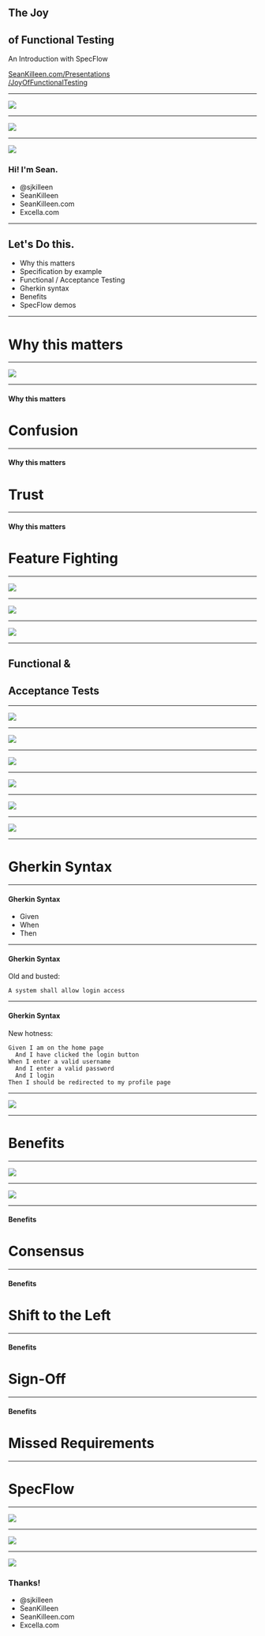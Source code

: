 

<Head>
  <title>The Joy of Functional Testing with SpecFlow</title>
  <meta name="twitter:card" content="summary_large_image" />
  <meta name="twitter:site" content="@sjkilleen" />
  <meta name="twitter:title" content="The Joy of Functional Testing with SpecFlow" />
  <meta name="twitter:description" content="An introduction to functional testing in .NET using the SpecFlow tools, by Sean Killeen" />
  <meta name="twitter:image" content="https://example.com/card.png" />
</Head>

## The Joy 
## of Functional Testing

An Introduction with SpecFlow

[SeanKilleen.com/Presentations](https://SeanKilleen.com/Presentations/JoyOfFunctionalTesting) <br/>
[/JoyOfFunctionalTesting](https://SeanKilleen.com/Presentations/JoyOfFunctionalTesting)

---

<Image src='images/excella2.jpg' size='contain' />

---

<Image src='images/dotNetFoundation.png' size='contain' />

---

<Split>

![](images/me.png)

<h3 class="less-bottom-margin"> Hi! I'm Sean.</h3>
<ul class="fa-ul">
    <li class="fa-li"><FontAwesomeIcon size="xs" icon ={faTwitter} listItem /> @sjkilleen</li>
    <li class="fa-li"><FontAwesomeIcon size="xs" icon ={faGithub} listItem />SeanKilleen</li>
    <li class="fa-li"><FontAwesomeIcon size="xs" icon ={faGlobe} listItem />SeanKilleen.com</li>
    <li class="fa-li"><FontAwesomeIcon size="xs" icon ={faBriefcase} listItem />Excella.com</li>
</ul>

</Split>

---

## Let's Do this.

* Why this matters
* Specification by example
* Functional / Acceptance Testing
* Gherkin syntax
* Benefits
* SpecFlow demos

---

# Why this matters

---

<Image src="images/move-fast-break.png" size="contain" />

---

#### Why this matters

# Confusion

---

#### Why this matters

# Trust

---

#### Why this matters

# Feature Fighting

---

<Image src="images/roxbury.jpg" size="contain"/>

---

<Image src="images/safety-harness.jpg" size="cover"/>

---

<Image src='images/specbyexample-cover.jpg' size="contain"/>

---

## Functional &amp;
## Acceptance Tests

---

<Image src='images/quadrants-before.png' size="contain"/>

---

<Image src='images/quadrants-selection.png' size="contain"/>

---

<Image src='images/unit-vs-int-1.gif' size="contain"/>

---

<Image src='images/unit-vs-int-2.gif' size="contain"/>

---

<Image src='images/unit-vs-int-3.gif' size="contain"/>

---

<Image src='images/unit-vs-int-4.jpg' size="contain"/>

---

# Gherkin Syntax

---

#### Gherkin Syntax

* Given
* When
* Then

---

#### Gherkin Syntax

Old and busted: 

```
A system shall allow login access 
```

---

#### Gherkin Syntax

New hotness:

```
Given I am on the home page
  And I have clicked the login button
When I enter a valid username
  And I enter a valid password
  And I login
Then I should be redirected to my profile page
```

---

<Image src='images/gherkin-shoppingcart.png' size="contain"/>

---

# Benefits

---

<Image src='images/examples-tests-requirements.png' size="contain"/>

---

<Image src='images/atdd.png' size="contain"/>

---

#### Benefits

# Consensus

---

#### Benefits

# Shift to the Left

---

#### Benefits

# Sign-Off

---

#### Benefits

# Missed Requirements

---


# SpecFlow

---

<Image src='images/glue-diagram.png' size="contain"/>


---

<Image src='images/ship-launch-fail.gif'/>

--- 

<Split>

![](images/me.png)

<h3 class="less-bottom-margin">Thanks!</h3>
<ul class="fa-ul">
    <li class="fa-li"><FontAwesomeIcon size="xs" icon ={faTwitter} listItem /> @sjkilleen</li>
    <li class="fa-li"><FontAwesomeIcon size="xs" icon ={faGithub} listItem />SeanKilleen</li>
    <li class="fa-li"><FontAwesomeIcon size="xs" icon ={faGlobe} listItem />SeanKilleen.com</li>
    <li class="fa-li"><FontAwesomeIcon size="xs" icon ={faBriefcase} listItem />Excella.com</li>
</ul>

</Split>
